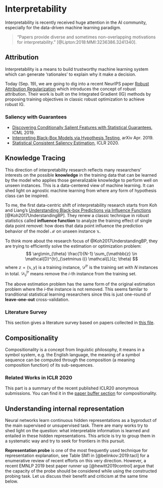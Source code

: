 # Interpretability

Interpretability is recently received huge attention in the AI community, especially for the data-driven machine learning paradigm.

> "Papers provide diverse and sometimes non-overlapping motivations for interpretability." [@Lipton:2018:MMI:3236386.3241340].

## Attribution

Interpretability is a means to build trustworthy machine learning system which can generate 'rationales' to explain why it make a decision.

Today (Sep. 19), we are going to dig into a recent NeurIPS paper [Robust Attribution Regularization](https://arxiv.org/abs/1905.09957) which introduces the concept of robust attribution. Their work is built on the Integrated Gradient (IG) methods by proposing training objectives in classic robust optimization to achieve robust IG.

### Saliency with Guarantees

- [Discovering Conditionally Salient Features with Statistical Guarantees](https://arxiv.org/pdf/1905.12177.pdf), ICML 2019.
- [Interpreting Black-Box Models via Hypothesis Testing](https://arxiv.org/pdf/1904.00045.pdf), arXiv Apr. 2019.
- [Statistical Consistent Saliency Estimation](https://openreview.net/pdf?id=BJlrZyrKDB), ICLR 2020.

## Knowledge Tracing

This direction of interpretability research reflects many researchers' interests on the possible **knowledge** in the training data that can be learned by the model who applies those generalizable knowledge to perform well on unseen instances. This is a data-centered view of machine learning. It can shed light on agnostic machine learning from where any form of hypothesis class can be inspired.

To me, the first data-centric shift of interpretability research starts from Koh and Liang's [Understanding Black-box Predictions via Influence Functions](https://arxiv.org/abs/1703.04730) [@Koh2017UnderstandingBP]. They renew a classic technique in robust statistics called **influence function** to analyze the training effect of single data point removel: how does that data point influence the prediction behavior of the model $\mathcal{M}$ on unseen instance $\mathbb{x}$.

To think more about the research focus of @Koh2017UnderstandingBP, they are trying to efficiently solve the estimation or optimization problem:
$$
\arg\min_{\theta} \frac{1}{N-1} \sum_{\mathbb{z} \in \mathcal{D}^{tr}_{\setminus i}} \mathcal{L}(z; \theta)
$$
where $\mathbb{z}=(\mathbb{x}, y)$ is a training instance, $\mathcal{D}^{tr}$ is the training set with $N$ instances in total. $\mathcal{D}^{tr}_{\setminus i}$ means remove the $i$-th instance from the training set.

The above estimation problem has the same form of the original estimation problem where the $i$-the instance is not removed. This seems familar to tranditional statistical learning researchers since this is just one-round of **leave-one-out** cross-validation.

### Literature Survey

This section gives a literature survey based on papers collected in [this file](https://github.com/Epsilon-Lee/paper-jam/blob/main/interpretability-analysis-and-evaluation-jam.md).

## Compositionality

Compositionality is a concept from linguistic philosophy, it means in a symbol system, e.g. the English language, the meaning of a symbol sequence can be computed through the composition (a meaning composition function) of its sub-sequences.

### Related Works in ICLR 2020

This part is a summary of the recent published ICLR20 anonymous submissions. You can find it in the [paper buffer section](#compositionality-pb) for compositionality.


## Understanding internal representation

Neural networks learn continuous hidden representations as a
byproduct of the main supervised or unsupervised task.
There are many works try to shed light on the question:
what interpretable information is learned and entailed in these
hidden representations. This article is try to group them in
a systematic way and try to seek for frontiers in this pursuit.

**Representation probe** is one of the most frequently used technique
for representation explanation, see Table SM1 in [@belinkov:2019:tacl]
for a enumerative review of recent efforts on this very direction.
However, a recent EMNLP 2019 best paper runner up [@hewitt2019control]
argue that the capacity of the probe should be considered while using
the constructed probing task. Let us discuss their benefit and criticism
at the same time below.




















